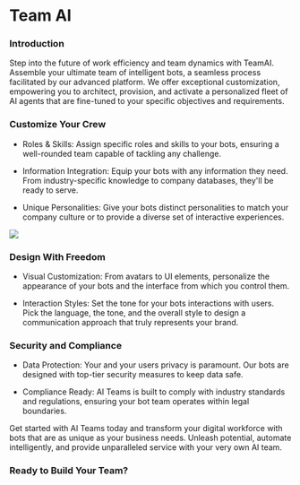 Team AI
=======

### Introduction

Step into the future of work efficiency and team dynamics with TeamAI. Assemble your ultimate team of intelligent bots, a seamless process facilitated by our advanced platform. We offer exceptional customization, empowering you to architect, provision, and activate a personalized fleet of AI agents that are fine-tuned to your specific objectives and requirements.

### Customize Your Crew

-   Roles & Skills: Assign specific roles and skills to your bots, ensuring a well-rounded team capable of tackling any challenge.

-   Information Integration: Equip your bots with any information they need. From industry-specific knowledge to company databases, they'll be ready to serve.

-   Unique Personalities: Give your bots distinct personalities to match your company culture or to provide a diverse set of interactive experiences.

![](https://docs.myapps.ai/storage/page_media/f328b5d8-c498-4b1b-aa35-9e9a5db0d128.png)

### Design With Freedom

-   Visual Customization: From avatars to UI elements, personalize the appearance of your bots and the interface from which you control them.

-   Interaction Styles: Set the tone for your bots interactions with users. Pick the language, the tone, and the overall style to design a communication approach that truly represents your brand.

### Security and Compliance

-   Data Protection: Your and your users privacy is paramount. Our bots are designed with top-tier security measures to keep data safe.

-   Compliance Ready: AI Teams is built to comply with industry standards and regulations, ensuring your bot team operates within legal boundaries.

Get started with AI Teams today and transform your digital workforce with bots that are as unique as your business needs. Unleash potential, automate intelligently, and provide unparalleled service with your very own AI team.

### Ready to Build Your Team?
